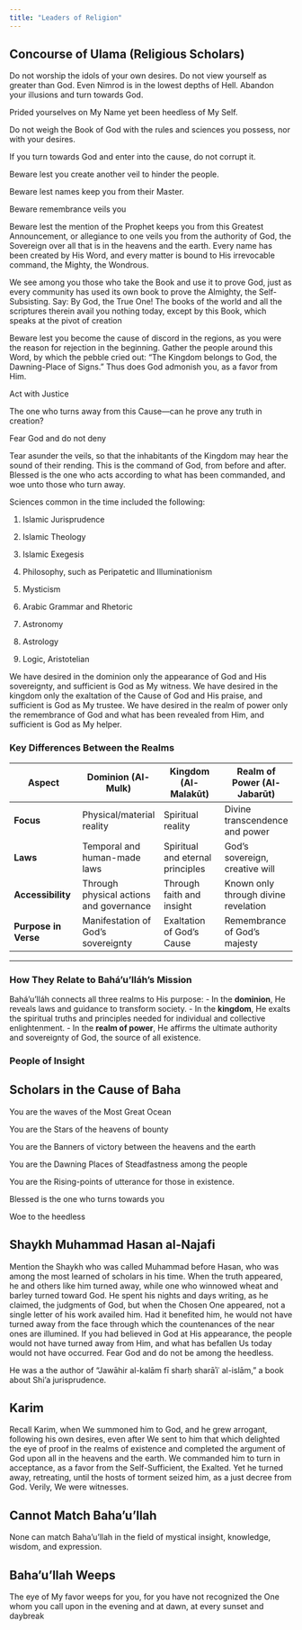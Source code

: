 ```yaml
---
title: "Leaders of Religion"
---
```


## Concourse of Ulama (Religious Scholars)

Do not worship the idols of your own desires. Do not view yourself as greater than God. Even Nimrod is in the lowest depths of Hell. Abandon your illusions and turn towards God.

Prided yourselves on My Name yet been heedless of My Self.

Do not weigh the Book of God with the rules and sciences you possess, nor with your desires.

If you turn towards God and enter into the cause, do not corrupt it.

Beware lest you create another veil to hinder the people.

Beware lest names keep you from their Master.

Beware remembrance veils you

Beware lest the mention of the Prophet keeps you from this Greatest Announcement, or allegiance to one veils you from the authority of God, the Sovereign over all that is in the heavens and the earth. Every name has been created by His Word, and every matter is bound to His irrevocable command, the Mighty, the Wondrous.

We see among you those who take the Book and use it to prove God, just as every community has used its own book to prove the Almighty, the Self-Subsisting. Say: By God, the True One! The books of the world and all the scriptures therein avail you nothing today, except by this Book, which speaks at the pivot of creation

Beware lest you become the cause of discord in the regions, as you were the reason for rejection in the beginning. Gather the people around this Word, by which the pebble cried out: "The Kingdom belongs to God, the Dawning-Place of Signs." Thus does God admonish you, as a favor from Him.

Act with Justice

The one who turns away from this Cause—can he prove any truth in creation?

Fear God and do not deny

Tear asunder the veils, so that the inhabitants of the Kingdom may hear the sound of their rending. This is the command of God, from before and after. Blessed is the one who acts according to what has been commanded, and woe unto those who turn away.

Sciences common in the time included the following:

1.  Islamic Jurisprudence

2.  Islamic Theology

3.  Islamic Exegesis

4.  Philosophy, such as Peripatetic and Illuminationism

5.  Mysticism

6.  Arabic Grammar and Rhetoric

7.  Astronomy

8.  Astrology

9.  Logic, Aristotelian

We have desired in the dominion only the appearance of God and His sovereignty, and sufficient is God as My witness. We have desired in the kingdom only the exaltation of the Cause of God and His praise, and sufficient is God as My trustee. We have desired in the realm of power only the remembrance of God and what has been revealed from Him, and sufficient is God as My helper.

### **Key Differences Between the Realms**

| **Aspect** | **Dominion (Al-Mulk)** | **Kingdom (Al-Malakūt)** | **Realm of Power (Al-Jabarūt)** |
|----|----|----|----|
| **Focus** | Physical/material reality | Spiritual reality | Divine transcendence and power |
| **Laws** | Temporal and human-made laws | Spiritual and eternal principles | God’s sovereign, creative will |
| **Accessibility** | Through physical actions and governance | Through faith and insight | Known only through divine revelation |
| **Purpose in Verse** | Manifestation of God’s sovereignty | Exaltation of God’s Cause | Remembrance of God’s majesty |

------------------------------------------------------------------------

### **How They Relate to Bahá'u'lláh’s Mission**

Bahá'u'lláh connects all three realms to His purpose: - In the **dominion**, He reveals laws and guidance to transform society. - In the **kingdom**, He exalts the spiritual truths and principles needed for individual and collective enlightenment. - In the **realm of power**, He affirms the ultimate authority and sovereignty of God, the source of all existence.

### People of Insight

## Scholars in the Cause of Baha

You are the waves of the Most Great Ocean

You are the Stars of the heavens of bounty

You are the Banners of victory between the heavens and the earth

You are the Dawning Places of Steadfastness among the people

You are the Rising-points of utterance for those in existence.

Blessed is the one who turns towards you

Woe to the heedless

## Shaykh Muhammad Hasan al-Najafi

Mention the Shaykh who was called Muhammad before Hasan, who was among the most learned of scholars in his time. When the truth appeared, he and others like him turned away, while one who winnowed wheat and barley turned toward God. He spent his nights and days writing, as he claimed, the judgments of God, but when the Chosen One appeared, not a single letter of his work availed him. Had it benefited him, he would not have turned away from the face through which the countenances of the near ones are illumined. If you had believed in God at His appearance, the people would not have turned away from Him, and what has befallen Us today would not have occurred. Fear God and do not be among the heedless.

He was a the author of "Jawāhir al-kalām fī sharḥ sharāʾiʿ al-islām," a book about Shi'a jurisprudence.

## Karim

Recall Karim, when We summoned him to God, and he grew arrogant, following his own desires, even after We sent to him that which delighted the eye of proof in the realms of existence and completed the argument of God upon all in the heavens and the earth. We commanded him to turn in acceptance, as a favor from the Self-Sufficient, the Exalted. Yet he turned away, retreating, until the hosts of torment seized him, as a just decree from God. Verily, We were witnesses.

## Cannot Match Baha'u'llah

None can match Baha'u'llah in the field of mystical insight, knowledge, wisdom, and expression.

## Baha'u'llah Weeps

The eye of My favor weeps for you, for you have not recognized the One whom you call upon in the evening and at dawn, at every sunset and daybreak
